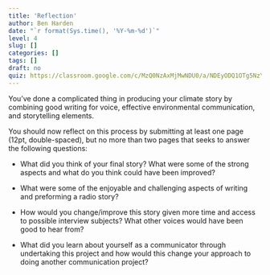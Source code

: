 ```yaml
---
title: 'Reflection'
author: Ben Harden
date: "`r format(Sys.time(), '%Y-%m-%d')`"
level: 4
slug: []
categories: []
tags: []
draft: no
quiz: https://classroom.google.com/c/MzQ0NzAxMjMwNDU0/a/NDEyODQ1OTg5NzYx/details
---
```


You've done a complicated thing in producing your climate story by combining good writing for voice, effective environmental communication, and storytelling elements.

You should now reflect on this process by submitting at least one page (12pt, double-spaced), but no more than two pages that seeks to answer the following questions:

* What did you think of your final story? What were some of the strong aspects and what do you think could have been improved?

* What were some of the enjoyable and challenging aspects of writing and preforming a radio story?

* How would you change/improve this story given more time and access to possible interview subjects? What other voices would have been good to hear from?

* What did you learn about yourself as a communicator through undertaking this project and how would this change your approach to doing another communication project?